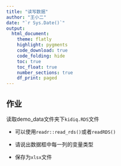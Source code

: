 ```yaml
---
title: "读写数据"
author: "王小二"
date: "`r Sys.Date()`"
output: 
  html_document:
    theme: flatly
    highlight: pygments
    code_download: true
    code_folding: hide
    toc: true
    toc_float: true
    number_sections: true
    df_print: paged
---
```


## 作业

读取demo_data文件夹下`kidiq.RDS`文件

- 可以使用`readr::read_rds()`或者`readRDS()`

- 请说出数据框中每一列的变量类型

- 保存为`xlsx`文件
